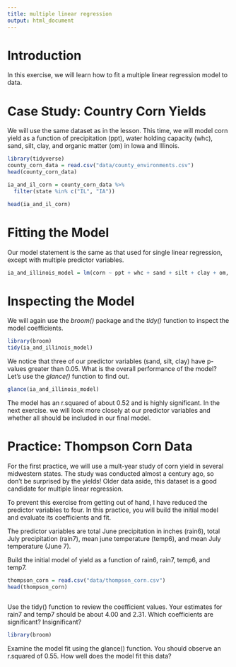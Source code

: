 ```yaml
---
title: multiple linear regression
output: html_document
---
```


# Introduction
In this exercise, we will learn how to fit a multiple linear regression model to data.

# Case Study: Country Corn Yields
We will use the same dataset as in the lesson.  This time, we will model corn yield as a function of precipitation (ppt), water holding capacity (whc), sand, silt, clay, and organic matter (om) in Iowa and Illinois.  

```r
library(tidyverse)
county_corn_data = read.csv("data/county_environments.csv")
head(county_corn_data)

ia_and_il_corn = county_corn_data %>%
  filter(state %in% c("IL", "IA"))

head(ia_and_il_corn)

```

# Fitting the Model
Our model statement is the same as that used for single linear regression, except with multiple predictor variables.
```r
ia_and_illinois_model = lm(corn ~ ppt + whc + sand + silt + clay + om, data = ia_and_il_corn)
```

# Inspecting the Model
We will again use the *broom()* package and the *tidy()* function to inspect the model coefficients.
```r
library(broom)
tidy(ia_and_illinois_model)
```

We notice that three of our predictor variables (sand, silt, clay) have p-values greater than 0.05.  What is the overall performance of the model?  Let's use the *glance()* function to find out.
```r
glance(ia_and_illinois_model)
```

The model has an r.squared of about 0.52 and is highly significant.  In the next exercise. we will look more closely at our predictor variables and whether all should be included in our final model. 



# Practice: Thompson Corn Data
For the first practice, we will use a mult-year study of corn yield in several midwestern states. The study was conducted almost a century ago, so don't be surprised by the yields!  Older data aside, this dataset is a good candidate for multiple linear regression.

To prevent this exercise from getting out of hand, I have reduced the predictor variables to four.  In this practice, you will build the initial model and evaluate its coefficients and fit.

The predictor variables are total June precipitation in inches (rain6), total July precipitation (rain7), mean june temperature (temp6), and mean July temperature (June 7).

Build the initial model of yield as a function of rain6, rain7, temp6, and temp7.
```r
thompson_corn = read.csv("data/thompson_corn.csv")
head(thompson_corn)



```

Use the tidy() function to review the coefficient values.  Your estimates for rain7 and temp7 should be about 4.00 and 2.31.  Which coefficients are significant?  Insignificant?  
```r
library(broom)


```

Examine the model fit using the glance() function.  You should observe an r.squared of 0.55.  How well does the model fit this data?
```r

```

